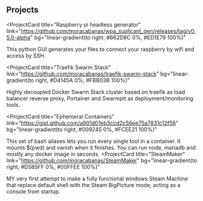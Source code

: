 ## Projects

<ProjectCard
  title="Raspberry pi headless generator"
  link="https://github.com/moracabanas/wpa_suplicant_gen/releases/tag/v0.5.0-alpha"
  bg="linear-gradient(to right, #662D8C 0%, #ED1E79 100%)"
>
  This python GUI generates your files to connect your raspberry by wifi
  and access by SSH.
</ProjectCard>

<ProjectCard
  title="Traefik Swarm Stack"
  link="https://github.com/moracabanas/traefik-swarm-stack"
  bg="linear-gradient(to right, #D4145A 0%, #FBB03B 100%)"
>
  Highly decoupled Docker Swarm Stack cluster based on traefik as load balancer reverse proxy,
  Portainer and Swarmpit as deployment/monitoring tools.
</ProjectCard>

<ProjectCard
  title="Ephemeral Containers"
  link="https://gist.github.com/a901d01eb3ccd2c56ee75a7831c12f56"
  bg="linear-gradient(to right, #009245 0%, #FCEE21 100%)"
>
  This set of bash aliases lets you run every single tool in a container.
  It mounts $(pwd) and vanish when it finishes. 
  You can run node, mariadb and mostly any docker image in seconds.
</ProjectCard>
<ProjectCard
  title="SteamMaker"
  link="https://github.com/moracabanas/SteamMaker"
  bg="linear-gradient(to right, #D585FF 0%, #00FFEE 100%)"
>
  MY very first attempt to make a fully functional windows Steam Machine 
  that replace default shell with the Steam BigPicture mode, acting as a console
  from startup.
</ProjectCard>
